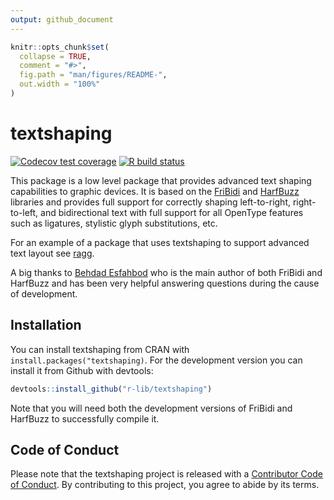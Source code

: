 ```yaml
---
output: github_document
---
```


<!-- README.md is generated from README.Rmd. Please edit that file -->

```r
knitr::opts_chunk$set(
  collapse = TRUE,
  comment = "#>",
  fig.path = "man/figures/README-",
  out.width = "100%"
)
```

# textshaping

<!-- badges: start -->
[![Codecov test coverage](https://codecov.io/gh/r-lib/textshaping/branch/master/graph/badge.svg)](https://codecov.io/gh/r-lib/textshaping?branch=master)
[![R build status](https://github.com/r-lib/textshaping/workflows/R-CMD-check/badge.svg)](https://github.com/r-lib/textshaping/actions)
<!-- badges: end -->

This package is a low level package that provides advanced text shaping capabilities to graphic devices. It is based on the [FriBidi](https://github.com/fribidi/fribidi) and [HarfBuzz](https://harfbuzz.github.io) libraries and provides full support for correctly shaping left-to-right, right-to-left, and bidirectional text with full support for all OpenType features such as ligatures, stylistic glyph substitutions, etc.

For an example of a package that uses textshaping to support advanced text layout see [ragg](https://ragg.r-lib.org).

A big thanks to [Behdad Esfahbod](http://behdad.org) who is the main author of both FriBidi and HarfBuzz and has been very helpful answering questions during the cause of development.

## Installation
You can install textshaping from CRAN with `install.packages("textshaping)`. For the development version you can install it from Github with devtools:

```r
devtools::install_github("r-lib/textshaping")
```

Note that you will need both the development versions of FriBidi and HarfBuzz to successfully compile it.

## Code of Conduct
Please note that the textshaping project is released with a [Contributor Code of Conduct](https://contributor-covenant.org/version/2/0/CODE_OF_CONDUCT.html). By contributing to this project, you agree to abide by its terms.

